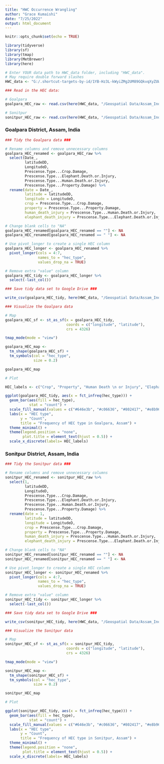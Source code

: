 ```yaml
---
title: "HWC Occurrence Wrangling"
author: "Grace Kumaishi"
date: "7/25/2022"
output: html_document
---
```


```r
knitr::opts_chunk$set(echo = TRUE)

library(tidyverse)
library(sf)
library(tmap)
library(MetBrewer)
library(here)

# Enter YOUR data path to HWC_data folder, including "HWC_data". 
# May require double forward slashes
HWC_data <- "G:/.shortcut-targets-by-id/1YB-Hz3L-kWyiZMg2UM89GQkvqXyZUW1H/HWC_data" 
```

```r
### Read in the HEC data:

# Goalpara
goalpara_HEC_raw <- read.csv(here(HWC_data, "/Geospatial Data/Assam_India/Goalpara_HEC.csv"))

# Sonitpur
sonitpur_HEC_raw <- read.csv(here(HWC_data, "/Geospatial Data/Assam_India/Sonitpur_HEC.csv")) 
```

### Goalpara District, Assam, India ###

```r
### Tidy the Goalpara data ###

# Rename columns and remove unnecessary columns
goalpara_HEC_renamed <- goalpara_HEC_raw %>% 
  select(Date_, 
         latitudeDD, 
         LongitudeD, 
         Prescense.Type...Crop.Damage, 
         Prescense.Type...Elephant.Death.or.Injury, 
         Prescense.Type...Human.Death.or.Injury, 
         Prescense.Type...Property.Damage) %>% 
  rename(date = Date_, 
         latitude = latitudeDD, 
         longitude = LongitudeD, 
         crop = Prescense.Type...Crop.Damage, 
         property = Prescense.Type...Property.Damage, 
         human_death_injury = Prescense.Type...Human.Death.or.Injury, 
         elephant_death_injury = Prescense.Type...Elephant.Death.or.Injury)

# Change blank cells to "NA"
goalpara_HEC_renamed[goalpara_HEC_renamed == ""] <- NA
goalpara_HEC_renamed[goalpara_HEC_renamed == " "] <- NA

# Use pivot_longer to create a single HEC column 
goalpara_HEC_longer <- goalpara_HEC_renamed %>% 
  pivot_longer(cols = 4:7,
               names_to = "hec_type",
               values_drop_na = TRUE)

# Remove extra "value" column
goalpara_HEC_tidy <- goalpara_HEC_longer %>% 
  select(-last_col())
```

```r
### Save tidy data set to Google Drive ###

write_csv(goalpara_HEC_tidy, here(HWC_data, "/Geospatial Data/Assam_India/Goalpara_HEC_tidy.csv"))
```

```r
### Visualize the Goalpara data

# Map
goalpara_HEC_sf <- st_as_sf(x = goalpara_HEC_tidy,
                            coords = c("longitude", "latitude"),
                            crs = 4326)

tmap_mode(mode = "view")

goalpara_HEC_map <- 
  tm_shape(goalpara_HEC_sf) +
  tm_symbols(col = "hec_type",
             size = 0.2)

goalpara_HEC_map
```

```r
# Plot

HEC_labels <- c("Crop", "Property", "Human Death \n or Injury", "Elephant Death \n or Injury")

ggplot(goalpara_HEC_tidy, aes(x = fct_infreq(hec_type))) +
  geom_bar(aes(fill = hec_type),
           stat = "count") +
  scale_fill_manual(values = c("#646e3b", "#c06636", "#802417", "#e8b960")) +
  labs(x = "HEC type",
       y = "Count",
       title = "Frequency of HEC type in Goalpara, Assam") +
  theme_minimal() +
  theme(legend.position = "none",
        plot.title = element_text(hjust = 0.5)) +
  scale_x_discrete(labels= HEC_labels)
```

### Sonitpur District, Assam, India ###

```r
### Tidy the Sonitpur data ###

# Rename columns and remove unnecessary columns
sonitpur_HEC_renamed <- sonitpur_HEC_raw %>% 
  select(1, 
         latitudeDD, 
         LongitudeD, 
         Prescense.Type...Crop.Damage, 
         Prescense.Type...Elephant.Death.or.Injury, 
         Prescense.Type...Human.Death.or.Injury, 
         Prescense.Type...Property.Damage) %>% 
  rename(date = 1, 
         latitude = latitudeDD, 
         longitude = LongitudeD, 
         crop = Prescense.Type...Crop.Damage, 
         property = Prescense.Type...Property.Damage, 
         human_death_injury = Prescense.Type...Human.Death.or.Injury, 
         elephant_death_injury = Prescense.Type...Elephant.Death.or.Injury)

# Change blank cells to "NA"
sonitpur_HEC_renamed[sonitpur_HEC_renamed == ""] <- NA
sonitpur_HEC_renamed[sonitpur_HEC_renamed == " "] <- NA

# Use pivot_longer to create a single HEC column
sonitpur_HEC_longer <- sonitpur_HEC_renamed %>% 
  pivot_longer(cols = 4:7,
               names_to = "hec_type",
               values_drop_na = TRUE)

# Remove extra "value" column
sonitpur_HEC_tidy <- sonitpur_HEC_longer %>% 
  select(-last_col())
```

```r
### Save tidy data set to Google Drive ###

write_csv(sonitpur_HEC_tidy, here(HWC_data, "/Geospatial Data/Assam_India/Sonitpur_HEC_tidy.csv"))
```

```r
### Visualize the Sonitpur data

# Map
sonitpur_HEC_sf <- st_as_sf(x = sonitpur_HEC_tidy,
                            coords = c("longitude", "latitude"),
                            crs = 4326)

tmap_mode(mode = "view")

sonitpur_HEC_map <- 
  tm_shape(sonitpur_HEC_sf) +
  tm_symbols(col = "hec_type",
             size = 0.2)

sonitpur_HEC_map
```

```r
# Plot

ggplot(sonitpur_HEC_tidy, aes(x = fct_infreq(hec_type))) +
  geom_bar(aes(fill = hec_type),
           stat = "count") +
  scale_fill_manual(values = c("#646e3b", "#c06636", "#802417", "#e8b960")) +
  labs(x = "HEC type",
       y = "Count",
       title = "Frequency of HEC type in Sonitpur, Assam") +
  theme_minimal() +
  theme(legend.position = "none",
        plot.title = element_text(hjust = 0.5)) +
  scale_x_discrete(labels= HEC_labels)
```














